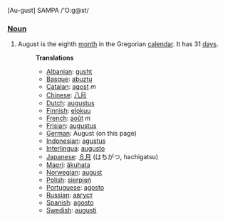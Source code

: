 [Au-gust] SAMPA /'O:g@st/

===[[Noun]]===
#August is the eighth [[month]] in the Gregorian [[calendar]]. It has 31 [[day]]s.
#:'''Translations'''
#:*[[Albanian]]: [[gusht]]
#:*[[Basque]]: [[abuztu]]
#:*[[Catalan]]: [[agost]] ''m''
#:*[[Chinese]]: [[八月]]
#:*[[Dutch]]: [[augustus]]
#:*[[Finnish]]: [[elokuu]]
#:*[[French]]: [[août]] ''m''
#:*[[Frisian]]: [[augustus]]
#:*[[German]]: August (on this page)
#:*[[Indonesian]]: [[agustus]]
#:*[[Interlingua]]: [[augusto]]
#:*[[Japanese]]: [[８月]] (はちがつ, hachigatsu)
#:*[[Maori]]: [[äkuhata]]
#:*[[Norwegian]]: [[august]]
#:*[[Polish]]: [[sierpień]]
#:*[[Portuguese]]: [[agosto]]
#:*[[Russian]]: [[август]]
#:*[[Spanish]]: [[agosto]]
#:*[[Swedish]]: [[augusti]]